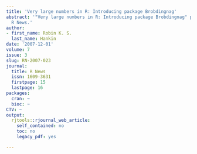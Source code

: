 ```yaml
---
title: 'Very large numbers in R: Introducing package Brobdingnag'
abstract: '"Very large numbers in R: Introducing package Brobdingnag" published in
  R News.'
author:
- first_name: Robin K. S.
  last_name: Hankin
date: '2007-12-01'
volume: 7
issue: 3
slug: RN-2007-023
journal:
  title: R News
  issn: 1609-3631
  firstpage: 15
  lastpage: 16
packages:
  cran: ~
  bioc: ~
CTV: ~
output:
  rjtools::rjournal_web_article:
    self_contained: no
    toc: no
    legacy_pdf: yes

---
```

